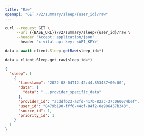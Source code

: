 ```yaml
---
title: "Raw"
openapi: "GET /v2/summary/sleep/{user_id}/raw"
---
```


<RequestExample>

```bash Bash
curl --request GET \
     --url {{BASE_URL}}/v2/summary/sleep/{user_id}/raw \
     --header 'Accept: application/json'
     --header 'x-vital-api-key: <API_KEY>'
```

```js JavaScript
data = await client.Sleep.getRaw(sleep_id=*)
```

```python Python
data = client.Sleep.get_raw(sleep_id=*)
```

</RequestExample>

<ResponseExample>

```json Response
{
  "sleep": [
    {
      "timestamp": "2022-08-04T12:42:44.853437+00:00",
      "data": {
        "data": "...provider_specific_data"
      },
      "provider_id": "acddfb23-a2fd-417b-82ac-37c060074bef",
      "user_id": "8479b190-fff6-44cf-84f2-0e906457b343",
      "source_id": 1,
      "priority_id": 1
    }
  ]
}
```

</ResponseExample>
